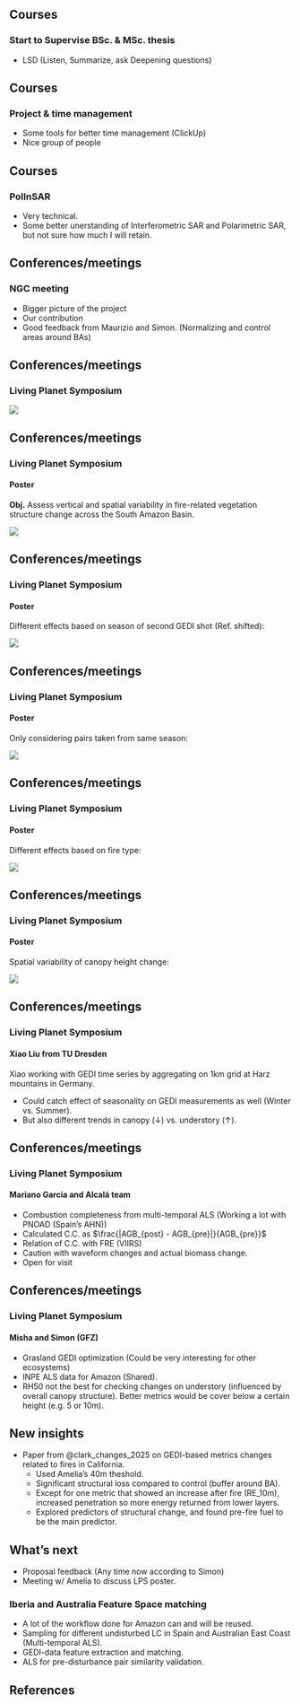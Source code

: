 ## Courses

### Start to Supervise BSc. & MSc. thesis

- LSD (Listen, Summarize, ask Deepening questions)

## Courses

### Project & time management

- Some tools for better time management (ClickUp)
- Nice group of people

## Courses

### PolInSAR

- Very technical.
- Some better unerstanding of Interferometric SAR and Polarimetric SAR, but not sure how much I will retain.

## Conferences/meetings

### NGC meeting

- Bigger picture of the project 
- Our contribution
- Good feedback from Maurizio and Simon. (Normalizing and control areas around BAs)

## Conferences/meetings

### Living Planet Symposium {.center}

![](update_meetings/figures/LPS_me.png)

## Conferences/meetings

### Living Planet Symposium 

#### Poster 

**Obj.** Assess vertical and spatial variability in fire-related vegetation structure change across the South Amazon Basin.

![](update_meetings/figures/flowchart_LPS.drawio.png)

## Conferences/meetings

### Living Planet Symposium 

#### Poster 

Different effects based on season of second GEDI shot (Ref. shifted):

![](update_meetings/figures/seasonality_of_change.png)

## Conferences/meetings

### Living Planet Symposium 

#### Poster 

Only considering pairs taken from same season:

![](update_meetings/figures/season_filtered_change.png)

## Conferences/meetings

### Living Planet Symposium 

#### Poster 

Different effects based on fire type:

![](update_meetings/figures/rh_change_norm_fire_type.png)

## Conferences/meetings

### Living Planet Symposium 

#### Poster 

Spatial variability of canopy height change:

![](update_meetings/figures/treatment_change_magnitude_5km.png)

## Conferences/meetings

### Living Planet Symposium 

#### Xiao Liu from TU Dresden

Xiao working with GEDI time series by aggregating on 1km grid at Harz mountains in Germany.

- Could catch effect of seasonality on GEDI measurements as well (Winter vs. Summer).
- But also different trends in canopy ($\downarrow$) vs. understory ($\uparrow$).

## Conferences/meetings

### Living Planet Symposium 

#### Mariano Garcia and Alcalá team

- Combustion completeness from multi-temporal ALS (Working a lot with PNOAD (Spain's AHN))
- Calculated C.C. as $\frac{|AGB_{post} - AGB_{pre}|}{AGB_{pre}}$
- Relation of C.C. with FRE (VIIRS)
- Caution with waveform changes and actual biomass change. 
- Open for visit

## Conferences/meetings

### Living Planet Symposium 

#### Misha and Simon (GFZ)

- Grasland GEDI optimization (Could be very interesting for other ecosystems)
- INPE ALS data for Amazon (Shared).
- RH50 not the best for checking changes on understory (influenced by overall canopy structure). Better metrics would be cover below a certain height (e.g. 5 or 10m).

## New insights

<!-- - LiDAR metrics extrapolated to Landsat for fires in Spain @viana-soto_assessing_2022. -->
- Paper from @clark_changes_2025 on GEDI-based metrics changes related to fires in California.
    - Used Amelia's 40m theshold.
    - Significant structural loss compared to control (buffer around BA).
    - Except for one metric that showed an increase after fire (RE_10m), increased penetration so more energy returned from lower layers.
    - Explored predictors of structural change, and found pre-fire fuel to be the main predictor.

## What's next

- Proposal feedback (Any time now according to Simon)
- Meeting w/ Amelia to discuss LPS poster.

### Iberia and Australia Feature Space matching

- A lot of the workflow done for Amazon can and will be reused. 
- Sampling for different undisturbed LC in Spain and Australian East Coast (Multi-temporal ALS).
- GEDI-data feature extraction and matching.
- ALS for pre-disturbance pair similarity validation.

## References



